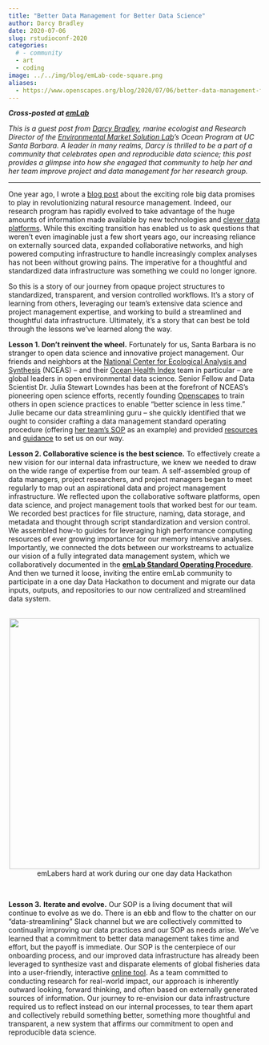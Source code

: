 ```yaml
---
title: "Better Data Management for Better Data Science"
author: Darcy Bradley
date: 2020-07-06
slug: rstudioconf-2020
categories:
  # - community
  - art
  - coding
image: ../../img/blog/emLab-code-square.png
aliases: 
  - https://www.openscapes.org/blog/2020/07/06/better-data-management-for-better-science/
---
```


***Cross-posted at [emLab](https://emlab.msi.ucsb.edu/news/blog/better-data-management-better-data-science)***

*This is a guest post from [Darcy Bradley](https://www.darcybradley.com/), marine ecologist and Research Director of the [Environmental Market Solution Lab](https://emlab.msi.ucsb.edu/)'s Ocean Program at UC Santa Barbara. A leader in many realms, Darcy is thrilled to be a part of a community that celebrates open and reproducible data science; this post provides a glimpse into how she engaged that community to help her and her team improve project and data management for her research group.*

---

One year ago, I wrote a [blog post](https://emlab.msi.ucsb.edu/news/blog/whats-so-big-about-big-data) about the exciting role big data promises to play in revolutionizing natural resource management. Indeed, our research program has rapidly evolved to take advantage of the huge amounts of information made available by new technologies and [clever data platforms](https://globalfishingwatch.org/). While this exciting transition has enabled us to ask questions that weren’t even imaginable just a few short years ago, our increasing reliance on externally sourced data, expanded collaborative networks, and high powered computing infrastructure to handle increasingly complex analyses has not been without growing pains. The imperative for a thoughtful and standardized data infrastructure was something we could no longer ignore. 

So this is a story of our journey from opaque project structures to standardized, transparent, and version controlled workflows. It’s a story of learning from others, leveraging our team’s extensive data science and project management expertise, and working to build a streamlined and thoughtful data infrastructure. Ultimately, it’s a story that can best be told through the lessons we’ve learned along the way. 

**Lesson 1. Don’t reinvent the wheel.** Fortunately for us, Santa Barbara is no stranger to open data science and innovative project management. Our friends and neighbors at the [National Center for Ecological Analysis and Synthesis](https://www.nceas.ucsb.edu/) (NCEAS) -- and their [Ocean Health Index](http://www.oceanhealthindex.org/) team in particular -- are global leaders in open environmental data science. Senior Fellow and Data Scientist Dr. Julia Stewart Lowndes has been at the forefront of NCEAS’s pioneering open science efforts, recently founding [Openscapes](https://www.openscapes.org/) to train others in open science practices to enable “better science in less time.” Julie became our data streamlining guru -- she quickly identified that we ought to consider crafting a data management standard operating procedure (offering [her team’s SOP](https://rawgit.com/OHI-Science/ohiprep/master/src/dataOrganization_SOP.html) as an example) and provided [resources](https://www.nature.com/articles/s41559-017-0160) and [guidance](https://openscapes.github.io/series/) to set us on our way.

**Lesson 2. Collaborative science is the best science.** To effectively create a new vision for our internal data infrastructure, we knew we needed to draw on the wide range of expertise from our team. A self-assembled group of data managers, project researchers, and project managers began to meet regularly to map out an aspirational data and project management infrastructure. We reflected upon the collaborative software platforms, open data science, and project management tools that worked best for our team. We recorded best practices for file structure, naming, data storage, and metadata and thought through script standardization and version control. We assembled how-to guides for leveraging high performance computing resources of ever growing importance for our memory intensive analyses. Importantly, we connected the dots between our workstreams to actualize our vision of a fully integrated data management system, which we collaboratively documented in the [**emLab Standard Operating Procedure**](https://emlab-ucsb.github.io/SOP/index.html). And then we turned it loose, inviting the entire emLab community to participate in a one day Data Hackathon to document and migrate our data inputs, outputs, and repositories to our now centralized and streamlined data system.

<br>
<center>
  <img src="/img/blog/emLabHacky.jpg" width="500px"></a>
   <figcaption>emLabers hard at work during our one day data Hackathon
</figcaption>
</center>
<br>

**Lesson 3.** **Iterate and evolve.** Our SOP is a living document that will continue to evolve as we do. There is an ebb and flow to the chatter on our “data-streamlining” Slack channel but we are collectively committed to continually improving our data practices and our SOP as needs arise. We’ve learned that a commitment to better data management takes time and effort, but the payoff is immediate. Our SOP is the centerpiece of our onboarding process, and our improved data infrastructure has already been leveraged to synthesize vast and disparate elements of global fisheries data into a user-friendly, interactive [online tool](https://emlab-ucsb.shinyapps.io/wff-fisheries-assessment/). As a team committed to conducting research for real-world impact, our approach is inherently outward looking, forward thinking, and often based on externally generated sources of information. Our journey to re-envision our data infrastructure required us to reflect instead on our internal processes, to tear them apart and collectively rebuild something better, something more thoughtful and transparent, a new system that affirms our commitment to open and reproducible data science. 

<br>